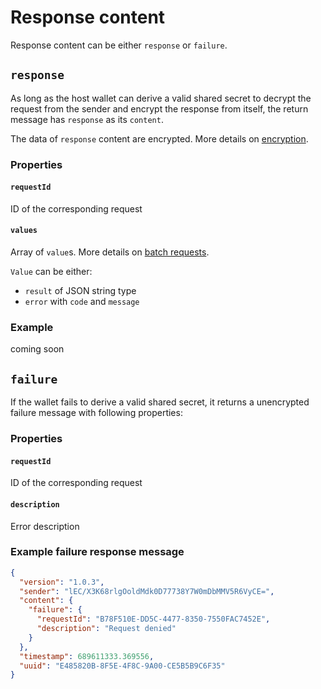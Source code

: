 


# Response content

Response content can be either `response` or `failure`.

## `response`

As long as the host wallet can derive a valid shared secret to decrypt the request from the sender and encrypt the response from itself, 
the return message has `response` as its `content`.

The data of `response` content are encrypted. More details on [encryption](encryption).

### Properties

#### `requestId`
ID of the corresponding request

#### `values`
Array of `value`s. More details on [batch requests](batch).

`Value` can be either:
- `result` of JSON string type
- `error` with `code` and `message`

### Example

coming soon


## `failure`

If the wallet fails to derive a valid shared secret, it returns a unencrypted failure message with following properties:

### Properties

#### `requestId`
ID of the corresponding request

#### `description`
Error description

### Example failure response message
```json
{
  "version": "1.0.3",
  "sender": "lEC/X3K68rlgOoldMdk0D77738Y7W0mDbMMV5R6VyCE=",
  "content": {
    "failure": {
      "requestId": "B78F510E-DD5C-4477-8350-7550FAC7452E",
      "description": "Request denied"
    }
  },
  "timestamp": 689611333.369556,
  "uuid": "E485820B-8F5E-4F8C-9A00-CE5B5B9C6F35"
}
```

<FeedbackWidget />
